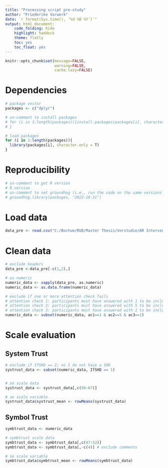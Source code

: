 ---
title: "Processing script pre-study"
author: "Friederike Vorwerk"
date: `r format(Sys.time(), '%d %B %Y')`"
output: html_document:
    code_folding: hide
    highlight: haddock
    theme: flatly
    toc: yes
    toc_float: yes
---


```{r, include=FALSE}
knitr::opts_chunk$set(message=FALSE,
                      warning=FALSE,
                      cache.lazy=FALSE)
```

# Dependencies

```{r}
# package vector
packages <- c("dplyr")

# un-comment to install packages
# for (i in 1:length(packages)){install.packages(packages[i], character.only = T)
# }

# load packages
for (i in 1:length(packages)){
  library(packages[i], character.only = T)
}
```

# Reproducibility

```{r}
# un-comment to get R version
# R.version
# un-comment to set groundhog (i.e., run the code on the same versions as originally)
# groundhog.library(packages, "2022-10-31")
```

# Load data

```{r}
data_pre <- read.csv("C:/Bochum/RUB/Master Thesis/Vorstudie/AR Intervention 2nd Pilot-Study_30. Juni 2023_10.32.csv", header = T, sep = ",")

```


# Clean data

```{r}
# exclude headers
data_pre <-data_pre[-c(1,2),]

# as numeric
numeric_data <- sapply(data_pre, as.numeric)
numeric_data <- as.data.frame(numeric_data)

# exclude if one or more attention check fails
# attention check 1: participants must have answered with 1 to be included in analyses 
# attention check 2: participants must have answered with 5 to be included in analyses
# attention check 3: participants must have answered with 1 to be included in analyses
numeric_data <- subset(numeric_data, ac1==1 & ac2==5 & ac3==1) 
```


# Scale evaluation

## System Trust 
```{r}
# exclude if IfSHD == 2; no I do not have a SHD
systrust_data <- subset(numeric_data, IfSHD == 1)


# se scale data
systrust_data <- systrust_data[,c(56:67)]

# se scale variable
systrust_data$systrust_mean <- rowMeans(systrust_data)
```


## Symbol Trust
```{r}
symbtrust_data <- numeric_data

# symbtrust scale data
symbtrust_data <- symbtrust_data[,c(47:52)]
symbtrust_data <- symbtrust_data[,-c(4)] # exclude comments

# se scale variable
symbtrust_data$symbtrust_mean <- rowMeans(symbtrust_data)
```
